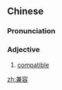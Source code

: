 ==Chinese==
{{zh-forms}}

===Pronunciation===
{{zh-pron
|m=jiānróng
|c=gim1 jung4
|cat=a
}}

===Adjective===
{{zh-adj}}

# [[compatible]]

[[zh:兼容]]
